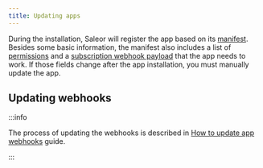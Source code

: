```yaml
---
title: Updating apps
---
```


During the installation, Saleor will register the app based on its [manifest](developer/extending/apps/architecture/manifest.mdx). Besides some basic information, the manifest also includes a list of [permissions](developer/permissions.mdx#app-permissions) and a [subscription webhook payload](/developer/extending/webhooks/subscription-webhook-payloads.mdx) that the app needs to work. If those fields change after the app installation, you must manually update the app.

## Updating webhooks

:::info

The process of updating the webhooks is described in [How to update app webhooks](developer/extending/apps/updating-app-webhooks.mdx) guide.

:::
